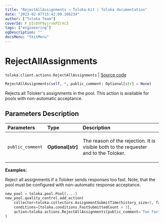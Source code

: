 ```yaml
---
title: "RejectAllAssignments — Toloka-Kit | Toloka documentation"
date: "2023-02-07T15:42:09.106234"
author: ["Toloka Team"]
coverId: F_bIcOYF9yjrxkPZrXc3
tags: ["engineering"]
ogDescription: ""
docsMenu: "tkitMenu"
---
```


# RejectAllAssignments
`toloka.client.actions.RejectAllAssignments` | [Source code](https://github.com/Toloka/toloka-kit/blob/v1.1.3/src/client/actions.py#L183)

```python
RejectAllAssignments(self, *, public_comment: Optional[str] = None)
```

Rejects all Toloker's assignments in the pool. This action is available for pools with non-automatic acceptance.

## Parameters Description

| Parameters | Type | Description |
| :----------| :----| :-----------|
`public_comment`|**Optional\[str\]**|<p>The reason of the rejection. It is visible both to the requester and to the Toloker.</p>

**Examples:**

Reject all assignments if a Toloker sends responses too fast. Note, that the pool must be configured with non-automatic response acceptance.

```python
new_pool = toloka.pool.Pool(....)
new_pool.quality_control.add_action(
    collector=toloka.collectors.AssignmentSubmitTime(history_size=5, fast_submit_threshold_seconds=20),
    conditions=[toloka.conditions.FastSubmittedCount > 3],
    action=toloka.actions.RejectAllAssignments(public_comment='Too fast responses.')
)
```